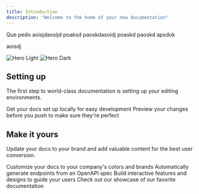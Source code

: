```yaml
---
title: Introduction
description: "Welcome to the home of your new documentation"
---
```


Que pedo
aoisjdaosijd
poaksd
paoskdasoidj
poaskd
paoskd
apsdok

aoisdj

<img alt="Hero Light" classname="block dark:hidden" src="https://github.com/edgarlr/mintlify-docs/blob/branch-4//images/hero-light.png?raw=true" />

<img alt="Hero Dark" classname="hidden dark:block" src="https://github.com/edgarlr/mintlify-docs/blob/branch-4//images/hero-dark.png?raw=true" />

## Setting up

The first step to world-class documentation is setting up your editing environments.

<CardGroup cols={2}>
  <Card title="Edit Your Docs" icon="pen-to-square" href="https://mintlify.com/docs/quickstart">
    Get your docs set up locally for easy development
  </Card>

  <Card title="Preview Changes" icon="image" href="https://mintlify.com/docs/development">
    Preview your changes before you push to make sure they're perfect
  </Card>
</CardGroup>

## Make it yours

Update your docs to your brand and add valuable content for the best user conversion.

<CardGroup cols={2}>
  <Card title="Customize Style" icon="palette" href="https://mintlify.com/docs/settings/global">
    Customize your docs to your company's colors and brands
  </Card>

  <Card title="Reference APIs" icon="code" href="https://mintlify.com/docs/api-playground/openapi">
    Automatically generate endpoints from an OpenAPI spec
  </Card>

  <Card title="Add Components" icon="screwdriver-wrench" href="https://mintlify.com/docs/content/components/accordions">
    Build interactive features and designs to guide your users
  </Card>

  <Card title="Get Inspiration" icon="stars" href="https://mintlify.com/customers">
    Check out our showcase of our favorite documentation
  </Card>
</CardGroup>